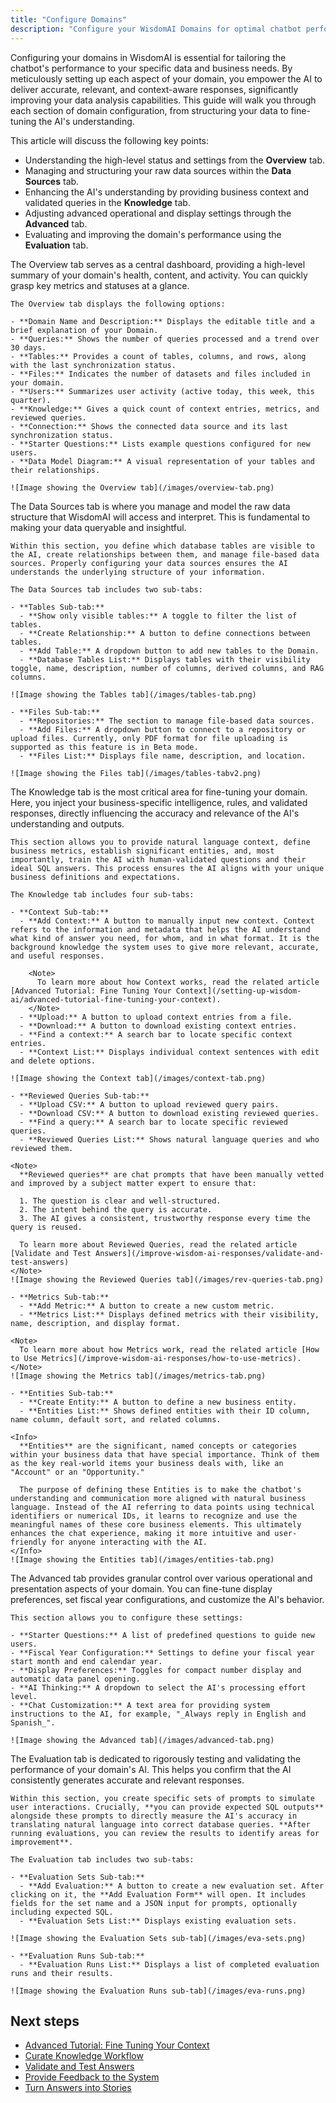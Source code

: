 ```yaml
---
title: "Configure Domains"
description: "Configure your WisdomAI Domains for optimal chatbot performance. Achieve accurate, context-aware AI responses and powerful data analysis with this setup guide."
---
```


Configuring your domains in WisdomAI is essential for tailoring the chatbot's performance to your specific data and business needs. By meticulously setting up each aspect of your domain, you empower the AI to deliver accurate, relevant, and context-aware responses, significantly improving your data analysis capabilities. This guide will walk you through each section of domain configuration, from structuring your data to fine-tuning the AI's understanding.

This article will discuss the following key points:

- Understanding the high-level status and settings from the **Overview** tab.
- Managing and structuring your raw data sources within the **Data Sources** tab.
- Enhancing the AI's understanding by providing business context and validated queries in the **Knowledge** tab.
- Adjusting advanced operational and display settings through the **Advanced** tab.
- Evaluating and improving the domain's performance using the **Evaluation** tab.

<AccordionGroup>
  <Accordion title="The Overview Tab">
    The Overview tab serves as a central dashboard, providing a high-level summary of your domain's health, content, and activity. You can quickly grasp key metrics and statuses at a glance.

    The Overview tab displays the following options:

    - **Domain Name and Description:** Displays the editable title and a brief explanation of your Domain.
    - **Queries:** Shows the number of queries processed and a trend over 30 days.
    - **Tables:** Provides a count of tables, columns, and rows, along with the last synchronization status.
    - **Files:** Indicates the number of datasets and files included in your domain.
    - **Users:** Summarizes user activity (active today, this week, this quarter).
    - **Knowledge:** Gives a quick count of context entries, metrics, and reviewed queries.
    - **Connection:** Shows the connected data source and its last synchronization status.
    - **Starter Questions:** Lists example questions configured for new users.
    - **Data Model Diagram:** A visual representation of your tables and their relationships.

    ![Image showing the Overview tab](/images/overview-tab.png)
  </Accordion>
  <Accordion title="The Data Sources Tab">
    The Data Sources tab is where you manage and model the raw data structure that WisdomAI will access and interpret. This is fundamental to making your data queryable and insightful.

    Within this section, you define which database tables are visible to the AI, create relationships between them, and manage file-based data sources. Properly configuring your data sources ensures the AI understands the underlying structure of your information.

    The Data Sources tab includes two sub-tabs:

    - **Tables Sub-tab:**
      - **Show only visible tables:** A toggle to filter the list of tables.
      - **Create Relationship:** A button to define connections between tables.
      - **Add Table:** A dropdown button to add new tables to the Domain.
      - **Database Tables List:** Displays tables with their visibility toggle, name, description, number of columns, derived columns, and RAG columns.

    ![Image showing the Tables tab](/images/tables-tab.png)

    - **Files Sub-tab:**
      - **Repositories:** The section to manage file-based data sources.
      - **Add Files:** A dropdown button to connect to a repository or upload files. Currently, only PDF format for file uploading is supported as this feature is in Beta mode.
      - **Files List:** Displays file name, description, and location.

    ![Image showing the Files tab](/images/tables-tabv2.png)
  </Accordion>
  <Accordion title="The Knowledge Tab">
    The Knowledge tab is the most critical area for fine-tuning your domain. Here, you inject your business-specific intelligence, rules, and validated responses, directly influencing the accuracy and relevance of the AI's understanding and outputs.

    This section allows you to provide natural language context, define business metrics, establish significant entities, and, most importantly, train the AI with human-validated questions and their ideal SQL answers. This process ensures the AI aligns with your unique business definitions and expectations.

    The Knowledge tab includes four sub-tabs:

    - **Context Sub-tab:**
      - **Add Context:** A button to manually input new context. Context refers to the information and metadata that helps the AI understand what kind of answer you need, for whom, and in what format. It is the background knowledge the system uses to give more relevant, accurate, and useful responses.

        <Note>
          To learn more about how Context works, read the related article [Advanced Tutorial: Fine Tuning Your Context](/setting-up-wisdom-ai/advanced-tutorial-fine-tuning-your-context).
        </Note>
      - **Upload:** A button to upload context entries from a file.
      - **Download:** A button to download existing context entries.
      - **Find a context:** A search bar to locate specific context entries.
      - **Context List:** Displays individual context sentences with edit and delete options.

    ![Image showing the Context tab](/images/context-tab.png)

    - **Reviewed Queries Sub-tab:**
      - **Upload CSV:** A button to upload reviewed query pairs.
      - **Download CSV:** A button to download existing reviewed queries.
      - **Find a query:** A search bar to locate specific reviewed queries.
      - **Reviewed Queries List:** Shows natural language queries and who reviewed them.

    <Note>
      **Reviewed queries** are chat prompts that have been manually vetted and improved by a subject matter expert to ensure that:

      1. The question is clear and well-structured.
      2. The intent behind the query is accurate.
      3. The AI gives a consistent, trustworthy response every time the query is reused.

      To learn more about Reviewed Queries, read the related article [Validate and Test Answers](/improve-wisdom-ai-responses/validate-and-test-answers)
    </Note>
    ![Image showing the Reviewed Queries tab](/images/rev-queries-tab.png)

    - **Metrics Sub-tab:**
      - **Add Metric:** A button to create a new custom metric.
      - **Metrics List:** Displays defined metrics with their visibility, name, description, and display format.

    <Note>
      To learn more about how Metrics work, read the related article [How to Use Metrics](/improve-wisdom-ai-responses/how-to-use-metrics).
    </Note>
    ![Image showing the Metrics tab](/images/metrics-tab.png)

    - **Entities Sub-tab:**
      - **Create Entity:** A button to define a new business entity.
      - **Entities List:** Shows defined entities with their ID column, name column, default sort, and related columns.

    <Info>
      **Entities** are the significant, named concepts or categories within your business data that have special importance. Think of them as the key real-world items your business deals with, like an "Account" or an "Opportunity."

      The purpose of defining these Entities is to make the chatbot's understanding and communication more aligned with natural business language. Instead of the AI referring to data points using technical identifiers or numerical IDs, it learns to recognize and use the meaningful names of these core business elements. This ultimately enhances the chat experience, making it more intuitive and user-friendly for anyone interacting with the AI.
    </Info>
    ![Image showing the Entities tab](/images/entities-tab.png)
  </Accordion>
  <Accordion title="The Advanced Tab">
    The Advanced tab provides granular control over various operational and presentation aspects of your domain. You can fine-tune display preferences, set fiscal year configurations, and customize the AI's behavior.

    This section allows you to configure these settings:

    - **Starter Questions:** A list of predefined questions to guide new users.
    - **Fiscal Year Configuration:** Settings to define your fiscal year start month and end calendar year.
    - **Display Preferences:** Toggles for compact number display and automatic data panel opening.
    - **AI Thinking:** A dropdown to select the AI's processing effort level.
    - **Chat Customization:** A text area for providing system instructions to the AI, for example, "_Always reply in English and Spanish_".

    ![Image showing the Advanced tab](/images/advanced-tab.png)
  </Accordion>
  <Accordion title="The Evaluation Tab">
    The Evaluation tab is dedicated to rigorously testing and validating the performance of your domain's AI. This helps you confirm that the AI consistently generates accurate and relevant responses.

    Within this section, you create specific sets of prompts to simulate user interactions. Crucially, **you can provide expected SQL outputs** alongside these prompts to directly measure the AI's accuracy in translating natural language into correct database queries. **After running evaluations, you can review the results to identify areas for improvement**.

    The Evaluation tab includes two sub-tabs:

    - **Evaluation Sets Sub-tab:**
      - **Add Evaluation:** A button to create a new evaluation set. After clicking on it, the **Add Evaluation Form** will open. It includes fields for the set name and a JSON input for prompts, optionally including expected SQL.
      - **Evaluation Sets List:** Displays existing evaluation sets.

    ![Image showing the Evaluation Sets sub-tab](/images/eva-sets.png)

    - **Evaluation Runs Sub-tab:**
      - **Evaluation Runs List:** Displays a list of completed evaluation runs and their results.

    ![Image showing the Evaluation Runs sub-tab](/images/eva-runs.png)
  </Accordion>
</AccordionGroup>

## Next steps

- [Advanced Tutorial: Fine Tuning Your Context](/setting-up-wisdom-ai/advanced-tutorial-fine-tuning-your-context)
- [Curate Knowledge Workflow](/improve-wisdom-ai-responses/curate-knowledge-workflow)
- [Validate and Test Answers](/improve-wisdom-ai-responses/validate-and-test-answers)
- [Provide Feedback to the System](/setting-up-wisdom-ai/provide-feedback-to-the-system)
- [Turn Answers into Stories](/using-wisdom-ai-everyday/turn-answers-into-stories)